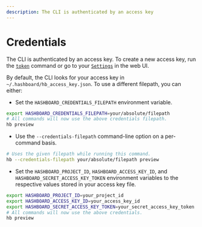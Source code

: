 ```yaml
---
description: The CLI is authenticated by an access key
---
```


# Credentials

The CLI is authenticated by an access key. To create a new access key, run the [`token`](/docs/data-ops/cli/token) command or go to
your [`Settings`](https://hashboard.com/app/p/settings#access_keys) in the web UI.

By default, the CLI looks for your access key in `~/.hashboard/hb_access_key.json`. To use a different filepath, you can either:

- Set the `HASHBOARD_CREDENTIALS_FILEPATH` environment variable.

```bash copy
export HASHBOARD_CREDENTIALS_FILEPATH=your/absolute/filepath
# All commands will now use the above credentials filepath.
hb preview
```

- Use the `--credentials-filepath` command-line option on a per-command basis.

```bash copy
# Uses the given filepath while running this command.
hb --credentials-filepath your/absolute/filepath preview
```

- Set the `HASHBOARD_PROJECT_ID`, `HASHBOARD_ACCESS_KEY_ID`, and `HASHBOARD_SECRET_ACCESS_KEY_TOKEN` environment variables to the respective values stored in your access key file.

```bash copy
export HASHBOARD_PROJECT_ID=your_project_id
export HASHBOARD_ACCESS_KEY_ID=your_access_key_id
export HASHBOARD_SECRET_ACCESS_KEY_TOKEN=your_secret_access_key_token
# All commands will now use the above credentials.
hb preview
```
